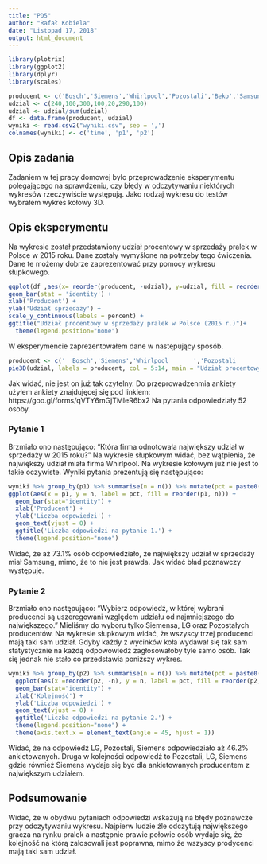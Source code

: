 ```yaml
---
title: "PD5"
author: "Rafał Kobiela"
date: "Listopad 17, 2018"
output: html_document
---
```


```r
library(plotrix)
library(ggplot2)
library(dplyr)
library(scales)

producent <- c('Bosch','Siemens','Whirlpool','Pozostali','Beko','Samsung','LG')
udzial <- c(240,100,300,100,20,290,100)
udzial <- udzial/sum(udzial)
df <- data.frame(producent, udzial)
wyniki <- read.csv2("wyniki.csv", sep = ',')
colnames(wyniki) <- c('time', 'p1', 'p2')
```

## Opis zadania

Zadaniem w tej pracy domowej było przeprowadzenie eksperymentu polegającego na sprawdzeniu, czy błędy w odczytywaniu niektórych wykresów rzeczywiście występują. Jako rodzaj wykresu do testów wybrałem wykres kołowy 3D.

## Opis eksperymentu

Na wykresie został przedstawiony udział procentowy w sprzedaży pralek w Polsce w 2015 roku. Dane zostały wymyślone na potrzeby tego ćwiczenia. Dane te możemy dobrze zaprezentować przy pomocy wykresu słupkowego.

```r
ggplot(df ,aes(x= reorder(producent, -udzial), y=udzial, fill = reorder(producent, -udzial))) +
geom_bar(stat = 'identity') +
xlab('Producent') +
ylab('Udział sprzedaży') +
scale_y_continuous(labels = percent) +
ggtitle("Udział procentowy w sprzedaży pralek w Polsce (2015 r.)")+
  theme(legend.position="none")
```

W eksperymencie zaprezentowałem dane w następujący sposób.

```r
producent <- c('  Bosch','Siemens','Whirlpool       ','Pozostali      ','    Beko','Samsung','LG')
pie3D(udzial, labels = producent, col = 5:14, main = "Udział procentowy w sprzedaży pralek w Polsce (2015 r.)")
```

Jak widać, nie jest on już tak czytelny. Do przeprowadzenmia ankiety użyłem ankiety znajdujęcej się pod linkiem: https://goo.gl/forms/qVTY6mGjTMIeR6bx2
Na pytania odpowiedziały 52 osoby.

### Pytanie 1

Brzmiało ono następująco:
"Która firma odnotowała największy udział w sprzedaży w 2015 roku?"
Na wykresie słupkowym widać, bez wątpienia, że największy udział miała firma Whirlpool. Na wykresie kołowym już nie jest to takie oczywiste. Wyniki pytania prezentują się następująco:

```r
wyniki %>% group_by(p1) %>% summarise(n = n()) %>% mutate(pct = paste0(as.character(round(n * 100/52,1)), '%')) %>%
ggplot(aes(x = p1, y = n, label = pct, fill = reorder(p1, n))) +
  geom_bar(stat="identity") +
  xlab('Producent') +
  ylab('Liczba odpowiedzi') +
  geom_text(vjust = 0) +
  ggtitle('Liczba odpowiedzi na pytanie 1.') + 
  theme(legend.position="none")
```

Widać, że aż 73.1% osób odpowiedziało, że największy udział w sprzedaży miał Samsung, mimo, że to nie jest prawda. Jak widać bład poznawczy występuje.

### Pytanie 2

Brzmiało ono następująco:
"Wybierz odpowiedź, w której wybrani producenci są uszeregowani względem udziału od najmniejszego do największego."
Mieliśmy do wyboru tylko Siemensa, LG oraz Pozostałych producentów. Na wykresie słupkowym widać, że wszyscy trzej producenci mają taki sam udział. Gdyby każdy z wycinków koła wydawał się tak sam statystycznie na każdą odpowowiedź zagłosowałoby tyle samo osób. Tak się jednak nie stało co przedstawia poniższy wykres.

```r
wyniki %>% group_by(p2) %>% summarise(n = n()) %>% mutate(pct = paste0(as.character(round(n * 100/52,1)), '%')) %>%
  ggplot(aes(x =reorder(p2, -n), y = n, label = pct, fill = reorder(p2, -n))) +
  geom_bar(stat="identity") +
  xlab('Kolejność') +
  ylab('Liczba odpowiedzi') +
  geom_text(vjust = 0) +
  ggtitle('Liczba odpowiedzi na pytanie 2.') +
  theme(legend.position="none") +
  theme(axis.text.x = element_text(angle = 45, hjust = 1))
```

Widać, że na odpowiedź LG, Pozostali, Siemens odpowiedziało aż 46.2% ankietowanych. Druga w kolejności odpowiedź to Pozostali, LG, Siemens gdzie również Siemens wydaje się być dla ankietowanych producentem z największym udziałem.

## Podsumowanie

Widać, że w obydwu pytaniach odpowiedzi wskazują na błędy poznawcze przy odczytywaniu wykresu. Najpierw ludzie źle odczytują największego gracza na rynku pralek a następnie prawie połowie osób wydaje się, że kolejność na którą załosowali jest poprawna, mimo że wszyscy prodycenci mają taki sam udział.
